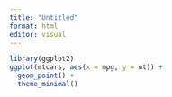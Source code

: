 ```yaml
---
title: "Untitled"
format: html
editor: visual
---
```


```r
library(ggplot2)
ggplot(mtcars, aes(x = mpg, y = wt)) + 
  geom_point() + 
  theme_minimal()

```
